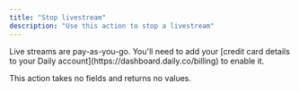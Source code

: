```yaml
---
title: "Stop livestream"
description: "Use this action to stop a livestream"
---
```



<Note>
  Live streams are pay-as-you-go. You'll need to add your [credit card details
  to your Daily account](https://dashboard.daily.co/billing) to enable it.
</Note>

This action takes no fields and returns no values.

<dailyBubbleFooter />
